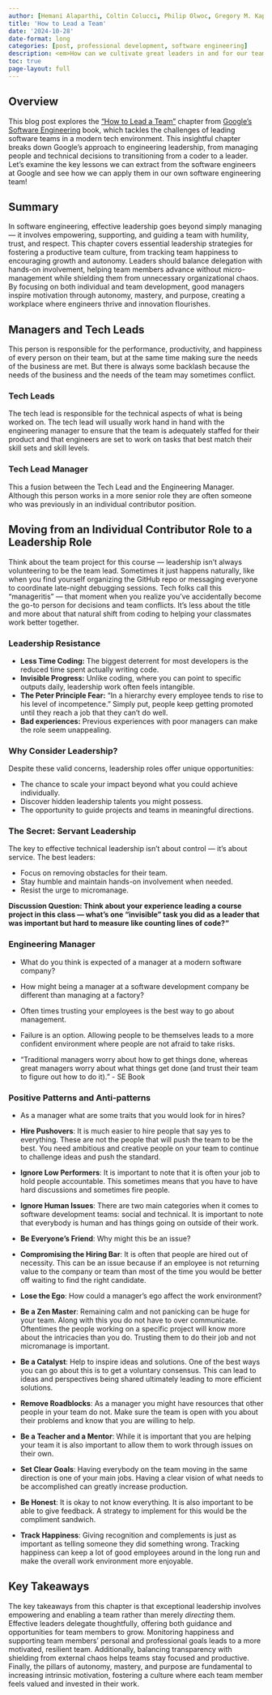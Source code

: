 ```yaml
---
author: [Hemani Alaparthi, Coltin Colucci, Philip Olwoc, Gregory M. Kapfhammer]
title: 'How to Lead a Team'
date: '2024-10-28'
date-format: long
categories: [post, professional development, software engineering]
description: <em>How can we cultivate great leaders in and for our team?</em>
toc: true
page-layout: full
---
```


## Overview

This blog post explores the ["How to Lead a
Team"](https://abseil.io/resources/swe-book/html/ch05.html) chapter from
[Google's Software Engineering](https://abseil.io/resources/swe-book) book,
which tackles the challenges of leading software teams in a modern tech
environment. This insightful chapter breaks down Google's approach to
engineering leadership, from managing people and technical decisions to
transitioning from a coder to a leader. Let's examine the key lessons we can
extract from the software engineers at Google and see how we can apply them in
our own software engineering team!

## Summary

In software engineering, effective leadership goes beyond simply managing --- it
involves empowering, supporting, and guiding a team with humility, trust, and
respect. This chapter covers essential leadership strategies for fostering a
productive team culture, from tracking team happiness to encouraging growth and
autonomy. Leaders should balance delegation with hands-on involvement, helping
team members advance without micro-management while shielding them from
unnecessary organizational chaos. By focusing on both individual and team
development, good managers inspire motivation through autonomy, mastery, and
purpose, creating a workplace where engineers thrive and innovation flourishes.

## Managers and Tech Leads

This person is responsible for the performance, productivity, and happiness of
every person on their team, but at the same time making sure the needs of the
business are met. But there is always some backlash because the needs of the
business and the needs of the team may sometimes conflict. 

### Tech Leads

The tech lead is responsible for the technical aspects of what is being worked
on. The tech lead will usually work hand in hand with the engineering manager to
ensure that the team is adequately staffed for their product and that engineers
are set to work on tasks that best match their skill sets and skill levels.

### Tech Lead Manager

This a fusion between the Tech Lead and the Engineering Manager. Although this
person works in a more senior role they are often someone who was previously in
an individual contributor position. 

## Moving from an Individual Contributor Role to a Leadership Role

Think about the team project for this course --- leadership isn't always
volunteering to be the team lead. Sometimes it just happens naturally, like when
you find yourself organizing the GitHub repo or messaging everyone to coordinate
late-night debugging sessions. Tech folks call this "manageritis" --- that
moment when you realize you've accidentally become the go-to person for
decisions and team conflicts. It's less about the title and more about that
natural shift from coding to helping your classmates work better together.

### Leadership Resistance

- **Less Time Coding:** The biggest deterrent for most developers is the reduced
time spent actually writing code.
- **Invisible Progress:** Unlike coding, where you can point to specific outputs
daily, leadership work often feels intangible.
- **The Peter Principle Fear:** "In a hierarchy every employee tends to rise to
his level of incompetence." Simply put, people keep getting promoted until they
reach a job that they can't do well.
- **Bad experiences:** Previous experiences with poor managers can make the role
seem unappealing.

### Why Consider Leadership?

Despite these valid concerns, leadership roles offer unique opportunities:

- The chance to scale your impact beyond what you could achieve individually.
- Discover hidden leadership talents you might possess.
- The opportunity to guide projects and teams in meaningful directions.

### The Secret: Servant Leadership

The key to effective technical leadership isn't about control --- it's about
service. The best leaders:

- Focus on removing obstacles for their team.
- Stay humble and maintain hands-on involvement when needed.
- Resist the urge to micromanage.

**Discussion Question: Think about your experience leading a course project in
this class --- what's one "invisible" task you did as a leader that was
important but hard to measure like counting lines of code?"**

### Engineering Manager

- What do you think is expected of a manager at a modern software company?

- How might being a manager at a software development company be different than
managing at a factory?

- Often times trusting your employees is the best way to go about management.

- Failure is an option. Allowing people to be themselves leads to a more
confident environment where people are not afraid to take risks.

- "Traditional managers worry about how to get things done, whereas great
managers worry about what things get done (and trust their team to figure out
how to do it)." - SE Book

### Positive Patterns and Anti-patterns

- As a manager what are some traits that you would look for in hires?

- **Hire Pushovers**: It is much easier to hire people that say yes to
everything. These are not the people that will push the team to be the best. You
need ambitious and creative people on your team to continue to challenge ideas
and push the standard. 

- **Ignore Low Performers**: It is important to note that it is often your job
to hold people accountable. This sometimes means that you have to have hard
discussions and sometimes fire people.

- **Ignore Human Issues**: There are two main categories when it comes to
software development teams: social and technical. It is important to note that
everybody is human and has things going on outside of their work. 

- **Be Everyone's Friend**: Why might this be an issue?

- **Compromising the Hiring Bar**: It is often that people are hired out of
necessity. This can be an issue because if an employee is not returning value to
the company or team than most of the time you would be better off waiting to
find the right candidate.

- **Lose the Ego**: How could a manager's ego affect the work environment?

- **Be a Zen Master**: Remaining calm and not panicking can be huge for your
team. Along with this you do not have to over communicate. Oftentimes the people
working on a specific project will know more about the intricacies than you do.
Trusting them to do their job and not micromanage is important.

- **Be a Catalyst**: Help to inspire ideas and solutions. One of the best ways
you can go about this is to get a voluntary consensus. This can lead to ideas
and perspectives being shared ultimately leading to more efficient solutions. 

- **Remove Roadblocks**: As a manager you might have resources that other people
in your team do not. Make sure the team is open with you about their problems
and know that you are willing to help.

- **Be a Teacher and a Mentor**: While it is important that you are helping your
team it is also important to allow them to work through issues on their own. 

- **Set Clear Goals**: Having everybody on the team moving in the same direction
is one of your main jobs. Having a clear vision of what needs to be accomplished
can greatly increase production.

- **Be Honest**: It is okay to not know everything. It is also important to be
able to give feedback. A strategy to implement for this would be the compliment
sandwich.

- **Track Happiness**: Giving recognition and complements is just as important
as telling someone they did something wrong. Tracking happiness can keep a lot
of good employees around in the long run and make the overall work environment
more enjoyable. 

## Key Takeaways

The key takeaways from this chapter is that exceptional leadership involves
empowering and enabling a team rather than merely _directing_ them. Effective
leaders delegate thoughtfully, offering both guidance and opportunities for team
members to grow. Monitoring happiness and supporting team members’ personal and
professional goals leads to a more motivated, resilient team. Additionally,
balancing transparency with shielding from external chaos helps teams stay
focused and productive. Finally, the pillars of autonomy, mastery, and purpose
are fundamental to increasing intrinsic motivation, fostering a culture where
each team member feels valued and invested in their work.
